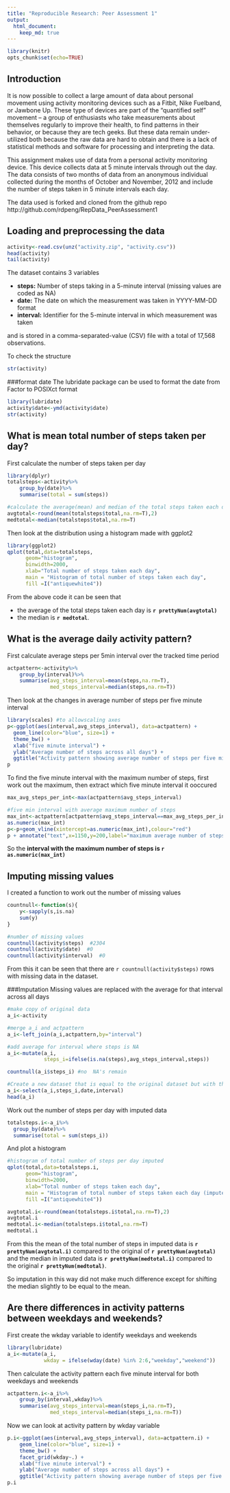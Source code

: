 ```yaml
---
title: "Reproducible Research: Peer Assessment 1"
output: 
  html_document:
    keep_md: true
---
```

```r
library(knitr)
opts_chunk$set(echo=TRUE)

```
## Introduction
It is now possible to collect a large amount of data about personal movement using activity monitoring devices such as a Fitbit, Nike Fuelband, or Jawbone Up. These type of devices are part of the "quantified self" movement -- a group of enthusiasts who take measurements about themselves regularly to improve their health, to find patterns in their behavior, or because they are tech geeks. But these data remain under-utilized both because the raw data are hard to obtain and there is a lack of statistical methods and software for processing and interpreting the data.

This assignment makes use of data from a personal activity monitoring device. This device collects data at 5 minute intervals through out the day. The data consists of two months of data from an anonymous individual collected during the months of October and November, 2012 and include the number of steps taken in 5 minute intervals each day. 

The data used is forked and cloned from the github repo http://github.com/rdpeng/RepData_PeerAssessment1

## Loading and preprocessing the data
```r
activity<-read.csv(unz("activity.zip", "activity.csv"))
head(activity)
tail(activity)
```

The dataset contains 3 variables

- **steps:** Number of steps taking in a 5-minute interval (missing values are coded as NA)
- **date:** The date on which the measurement was taken in YYYY-MM-DD format
- **interval:** Identifier for the 5-minute interval in which measurement was taken

and is stored in a comma-separated-value (CSV) file with a total of 17,568 observations.

To check the structure
```r
str(activity)
```

###format date
The lubridate package can be used to format the date from Factor to POSIXct format
```r
library(lubridate)
activity$date<-ymd(activity$date)
str(activity)
```

## What is mean total number of steps taken per day?
First calculate the number of steps taken per day
```r
library(dplyr)
totalsteps<-activity%>%
    group_by(date)%>%
    summarise(total = sum(steps))

#calculate the average(mean) and median of the total steps taken each day 
avgtotal<-round(mean(totalsteps$total,na.rm=T),2)
medtotal<-median(totalsteps$total,na.rm=T)
```

Then look at the distribution using a histogram made with ggplot2
```r
library(ggplot2)
qplot(total,data=totalsteps,
      geom="histogram",
      binwidth=2000,
      xlab="Total number of steps taken each day",
      main = "Histogram of total number of steps taken each day",
      fill =I("antiquewhite4"))
```

From the above code it can be seen that 

- the average of the total steps taken each day is **`r prettyNum(avgtotal)`**  
- the median is **`r medtotal`**.

## What is the average daily activity pattern?
First calculate average steps per 5min interval over the tracked time period

```r
actpattern<-activity%>%
    group_by(interval)%>%
    summarise(avg_steps_interval=mean(steps,na.rm=T),
              med_steps_interval=median(steps,na.rm=T))
```

Then look at the changes in average number of steps per five minute interval
```r
library(scales) #to allowscaling axes
p<-ggplot(aes(interval,avg_steps_interval), data=actpattern) + 
  geom_line(color="blue", size=1) +
  theme_bw() +
  xlab("five minute interval") +
  ylab("Average number of steps across all days") +
  ggtitle("Activity pattern showing average number of steps per five minute interval")
p
```  

To find the five minute interval with the maximum number of steps, first work out the maximum, then extract which five minute interval it ooccured

```r
max_avg_steps_per_int<-max(actpattern$avg_steps_interval)

#five min interval with average maximum number of steps
max_int<-actpattern[actpattern$avg_steps_interval==max_avg_steps_per_int,"interval"] #835
as.numeric(max_int)
p<-p+geom_vline(xintercept=as.numeric(max_int),colour="red")
p + annotate("text",x=1150,y=200,label="maximum average number of steps", color="red")
```

So the **interval with the maximum number of steps is `r as.numeric(max_int)`**

## Imputing missing values

I created a function to work out the number of missing values

```r
countnull<-function(s){
    y<-sapply(s,is.na)
    sum(y)
}

#number of missing values
countnull(activity$steps)  #2304
countnull(activity$date)  #0
countnull(activity$interval)  #0
```

From this it can be seen that there are  `r countnull(activity$steps) ` rows with missing data in the dataset.

###Imputation
Missing values are replaced with the average for that interval across all days

```r
#make copy of original data
a_i<-activity

#merge a_i and actpattern
a_i<-left_join(a_i,actpattern,by="interval")

#add average for interval where steps is NA
a_i<-mutate(a_i,
            steps_i=ifelse(is.na(steps),avg_steps_interval,steps))

countnull(a_i$steps_i) #no  NA's remain

#Create a new dataset that is equal to the original dataset but with the missing data filled in.
a_i<-select(a_i,steps_i,date,interval)
head(a_i)

```

Work out the number of steps per day with imputed data

```r
totalsteps.i<-a_i%>%
  group_by(date)%>%
  summarise(total = sum(steps_i))
```

And plot a histogram

```r
#histogram of total number of steps per day imputed
qplot(total,data=totalsteps.i,
      geom="histogram",
      binwidth=2000,
      xlab="Total number of steps taken each day",
      main = "Histogram of total number of steps taken each day (imputed)",
      fill =I("antiquewhite4"))

```

``` r
avgtotal.i<-round(mean(totalsteps.i$total,na.rm=T),2)
avgtotal.i
medtotal.i<-median(totalsteps.i$total,na.rm=T)
medtotal.i
```

From this the mean of the total number of steps in imputed data is **`r prettyNum(avgtotal.i)`** compared to the original of **`r prettyNum(avgtotal)`** and the median in imputed data is **`r prettyNum(medtotal.i)`** compared to the original **`r prettyNum(medtotal)`**.

So imputation in this way did not make much difference except for shifting the median slightly to be equal to the mean.

## Are there differences in activity patterns between weekdays and weekends?

First create the wkday variable to identify weekdays and weekends
```r
library(lubridate)
a_i<-mutate(a_i,
            wkday = ifelse(wday(date) %in% 2:6,"weekday","weekend"))
```

Then calculate the activity pattern each five minute interval for both weekdays and weekends

```r
actpattern.i<-a_i%>%
    group_by(interval,wkday)%>%
    summarise(avg_steps_interval=mean(steps_i,na.rm=T),
              med_steps_interval=median(steps_i,na.rm=T))
```

Now we can look at activity pattern by wkday variable

```r
p.i<-ggplot(aes(interval,avg_steps_interval), data=actpattern.i) + 
    geom_line(color="blue", size=1) +
    theme_bw() +
    facet_grid(wkday~.) +
    xlab("five minute interval") +
    ylab("Average number of steps across all days") +
    ggtitle("Activity pattern showing average number of steps per five minute interval (imputed) \n over weekdays or weekends")
p.i

```

